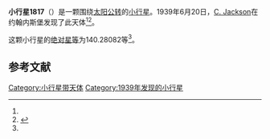 {{Infobox planet
| bgcolour = #FFFFC0
| name = 1817 Katanga
| symbol = 
| image = 
| caption = 
| discovery = yes
| discovery_ref = 
| discoverer = [[C._Jackson|C. Jackson]]
| discovery_site = [[约翰内斯堡|约翰内斯堡]] 
| discovered = 1939年6月20日
| designations = yes
| mp_name = 
| named_after = 
| alt_names = 1939 MB/ 1928 KD / 1950 NK / 1971 BG
| mp_category = [[主带小行星|主带小行星]]
| orbit_ref = <ref name="a">[http://ssd.jpl.nasa.gov/sbdb.cgi?sstr=1817 1817 Katanga] {{Wayback|url=http://ssd.jpl.nasa.gov/sbdb.cgi?sstr=1817 |date=20201121133415 }}，小行星數據庫瀏覽器（JPL Small-Body Database Browser）－[[美国国家航空航天局|美国国家航空航天局]]喷气推进实验室</ref>
| epoch = 2456400.5 (2013年4月18日更新)
| aphelion = {{convert|2.8264749|AU|km|3|abbr=on|lk=out}}
| perihelion = {{convert|1.9141983|AU|km|3|abbr=on}}
| semimajor = {{convert|2.3703366|AU|km|3|abbr=on}}
| eccentricity = 0.1924361
| period = 1332.948753 [[日|日]]<br />3.65[[儒略年|儒略年]]
| avg_speed = 
| inclination = 25.72472
| asc_node = 88.75822
| mean_anomaly = 
| arg_peri = 140.28082
| satellites = 
| physical_characteristics = yes
| dimensions = 
| mass = 
| density = 
| surface_grav = 
| escape_velocity = 
| sidereal_day = 
| axial_tilt = 
| pole_ecliptic_lat = 
| pole_ecliptic_lon = 
| albedo = 
| temperatures= 
| temp_name1 = 
| mean_temp_1 = 
| max_temp_1 = 
| temp_name2 = 
| max_temp_2 = 
| spectral_type = 
| abs_magnitude = 140.28082
}}

'''小行星1817'''（{{lang-en|1817 Katanga}}）是一颗围绕[[太阳|太阳]][[公转|公转]]的[[小行星|小行星]]。1939年6月20日，[[C._Jackson|C. Jackson]]在约翰内斯堡发现了此天体<ref name="a" /><ref>{{cite news|title=小行星列表|url=http://cfa-www.harvard.edu/iau/lists/NumberedMPs.txt|accessdate=2013-07-08|newspaper=哈佛大学|archive-date=2008-05-17|archive-url=https://web.archive.org/web/20080517010638/http://cfa-www.harvard.edu/iau/lists/NumberedMPs.txt|dead-url=no}}</ref>。

这颗小行星的[[绝对星等|绝对星等]]为140.28082等<ref name="a" />。

==参考文献==
{{reflist}}
{{Minor Planet Number|[[小行星1816|小行星1816]]|[[小行星1818|小行星1818]]}}

{{小天体}}

[[Category:小行星带天体|Category:小行星带天体]]
[[Category:1939年发现的小行星|Category:1939年发现的小行星]]

{{asteroid-stub}}
